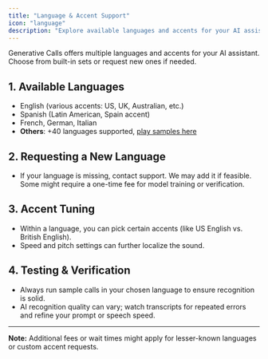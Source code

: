 ```yaml
---
title: "Language & Accent Support"
icon: "language"
description: "Explore available languages and accents for your AI assistant, and learn how to request new ones"
---
```


Generative Calls offers multiple languages and accents for your AI assistant. Choose from built-in sets or request new ones if needed.

## 1. Available Languages

- English (various accents: US, UK, Australian, etc.)
- Spanish (Latin American, Spain accent)
- French, German, Italian
- **Others**: \+40 languages supported, [play samples here](https://autocalls.ai/#languages-available)

## 2. Requesting a New Language

- If your language is missing, contact support. We may add it if feasible. Some might require a one-time fee for model training or verification.

## 3. Accent Tuning

- Within a language, you can pick certain accents (like US English vs. British English).
- Speed and pitch settings can further localize the sound.

## 4. Testing & Verification

- Always run sample calls in your chosen language to ensure recognition is solid.
- AI recognition quality can vary; watch transcripts for repeated errors and refine your prompt or speech speed.

---

**Note:** Additional fees or wait times might apply for lesser-known languages or custom accent requests.